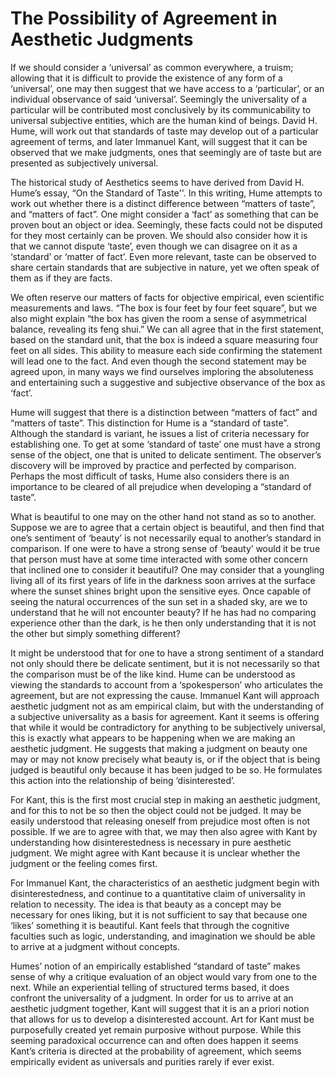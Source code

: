

# The Possibility of Agreement in Aesthetic Judgments

If we should consider a ‘universal’ as common everywhere, a truism; allowing that it is difficult to provide the existence of any form of a ‘universal’, one may then suggest that we have access to a ‘particular’, or an individual observance of said ‘universal’.  Seemingly the universality of a particular will be contributed most conclusively by its communicability to universal subjective entities, which are the human kind of beings. David H. Hume, will work out that standards of taste may develop out of a particular agreement of terms, and later Immanuel Kant, will suggest that it can be observed that we make judgments, ones that seemingly are of taste but are presented as subjectively universal.

The historical study of Aesthetics seems to have derived from David H. Hume’s essay, “On the Standard of Taste''.  In this writing, Hume attempts to work out whether there is a distinct difference between “matters of taste”, and “matters of fact”. One might consider a ‘fact’ as something that can be proven bout an object or idea. Seemingly, these facts could not be disputed for they most certainly can be proven. We should also consider how it is that we cannot dispute ‘taste’, even though we can disagree on it as a ‘standard’ or ‘matter of fact’.  Even more relevant, taste can be observed to share certain standards that are subjective in nature, yet we often speak of them as if they are facts.

We often reserve our matters of facts for objective empirical, even scientific measurements and laws. “The box is four feet by four feet square”, but we also might explain “the box has given the room a sense of asymmetrical balance, revealing its feng shui.”  We can all agree that in the first statement, based on the standard unit, that the box is indeed a square measuring four feet on all sides.  This ability to measure each side confirming the statement will lead one to the fact.  And even though the second statement may be agreed upon, in many ways we find ourselves imploring the absoluteness and entertaining such a suggestive and subjective observance of the box as ‘fact’.

Hume will suggest that there is a distinction between “matters of fact” and “matters of taste”. This distinction for Hume is a “standard of taste”. Although the standard is variant, he issues a list of criteria necessary for establishing one.  To get at some ‘standard of taste’ one must have a strong sense of the object, one that is united to delicate sentiment. The observer’s discovery will be improved by practice and perfected by comparison.  Perhaps the most difficult of tasks, Hume also considers there is an importance to be cleared of all prejudice when developing a “standard of taste”.

What is beautiful to one may on the other hand not stand as so to another.  Suppose we are to agree that a certain object is beautiful, and then find that one’s sentiment of ‘beauty’ is not necessarily equal to another’s standard in comparison. If one were to have a strong sense of ‘beauty’ would it be true that person must have at some time interacted with some other concern that inclined one to consider it beautiful?  One may consider that a youngling living all of its first years of life in the darkness soon arrives at the surface where the sunset shines bright upon the sensitive eyes.  Once capable of seeing the natural occurrences of the sun set in a shaded sky, are we to understand that he will not encounter beauty?  If he has had no comparing experience other than the dark, is he then only understanding that it is not the other but simply something different?

It might be understood that for one to have a strong sentiment of a standard not only should there be delicate sentiment, but it is not necessarily so that the comparison must be of the like kind.  Hume can be understood as viewing the standards to account from a ‘spokesperson’ who articulates the agreement, but are not expressing the cause.  Immanuel Kant will approach aesthetic judgment not as am empirical claim, but with the understanding of a subjective universality as a basis for agreement.  Kant it seems is offering that while it would be contradictory for anything to be subjectively universal, this is exactly what appears to be happening when we are making an aesthetic judgment.  He suggests that making a judgment on beauty one may or may not know precisely what beauty is, or if the object that is being judged is beautiful only because it has been judged to be so. He formulates this action into the relationship of being ‘disinterested’.

For Kant, this is the first most crucial step in making an aesthetic judgment, and for this to not be so then the object could not be judged.  It may be easily understood that releasing oneself from prejudice most often is not possible. If we are to agree with that, we may then also agree with Kant by understanding how disinterestedness is necessary in pure aesthetic judgment.   We might agree with Kant because it is unclear whether the judgment or the feeling comes first.

For Immanuel Kant, the characteristics of an aesthetic judgment begin with disinterestedness, and continue to a quantitative claim of universality in relation to necessity.  The idea is that beauty as a concept may be necessary for ones liking, but it is not sufficient to say that because one ‘likes’ something it is beautiful.  Kant feels that through the cognitive faculties such as logic, understanding, and imagination we should be able to arrive at a judgment without concepts.

Humes’ notion of an empirically established “standard of taste” makes sense of why a critique evaluation of an object would vary from one to the next. While an experiential telling of structured terms based, it does confront the universality of a judgment. In order for us to arrive at an aesthetic judgment together, Kant will suggest that it is an a priori notion that allows for us to develop a disinterested account. Art for Kant must be purposefully created yet remain purposive without purpose.  While this seeming paradoxical occurrence can and often does happen it seems Kant’s criteria is directed at the probability of agreement, which seems empirically evident as universals and purities rarely if ever exist.
